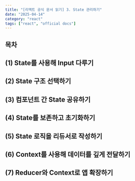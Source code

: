 ```yaml
---
title: "[리액트 공식 문서 읽기] 3. State 관리하기"
date: "2025-04-14"
category: "react"
tags: ["react", "official docs"]
---
```


## 목차

## (1) State를 사용해 Input 다루기

## (2) State 구조 선택하기

## (3) 컴포넌트 간 State 공유하기

## (4) State를 보존하고 초기화하기

## (5) State 로직을 리듀서로 작성하기

## (6) Context를 사용해 데이터를 깊게 전달하기

## (7) Reducer와 Context로 앱 확장하기
